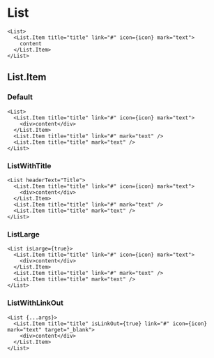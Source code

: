 # List



```
<List>
  <List.Item title="title" link="#" icon={icon} mark="text">
    content
  </List.Item>
</List>
```

<ArgsTable of={List} />

## List.Item

<ArgsTable of={List.ListItem} />

### Default

<Default />

```
<List>
  <List.Item title="title" link="#" icon={icon} mark="text">
    <div>content</div>
  </List.Item>
  <List.Item title="title" link="#" mark="text" />
  <List.Item title="title" mark="text" />
</List>
```

### ListWithTitle

<ListWithTitle />

```
<List headerText="Title">
  <List.Item title="title" link="#" icon={icon} mark="text">
    <div>content</div>
  </List.Item>
  <List.Item title="title" link="#" mark="text" />
  <List.Item title="title" mark="text" />
</List>
```

### ListLarge

<ListLarge />

```
<List isLarge={true}>
  <List.Item title="title" link="#" icon={icon} mark="text">
    <div>content</div>
  </List.Item>
  <List.Item title="title" link="#" mark="text" />
  <List.Item title="title" mark="text" />
</List>
```

### ListWithLinkOut

<ListWithLinkOut />

```
<List {...args}>
  <List.Item title="title" isLinkOut={true} link="#" icon={icon} mark="text" target="_blank">
    <div>content</div>
  </List.Item>
</List>
```
